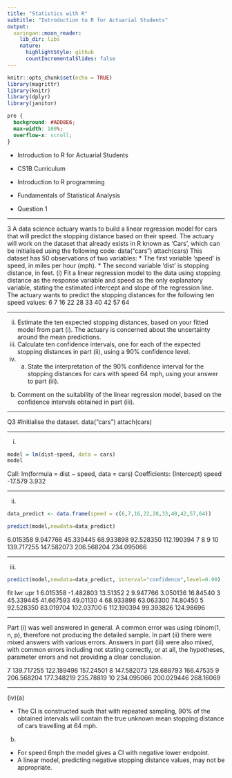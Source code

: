 ```yaml
---
title: "Statistics with R"
subtitle: "Introduction to R for Actuarial Students"
output:
  xaringan::moon_reader:
    lib_dir: libs
    nature:
      highlightStyle: github
      countIncrementalSlides: false
---
```


```r
knitr::opts_chunk$set(echo = TRUE)
library(magrittr)
library(knitr)
library(dplyr)
library(janitor)


```

```css
pre {
  background: #ADD8E6;
  max-width: 100%;
  overflow-x: scroll;
}
```

* Introduction to R for Actuarial Students

* CS1B Curriculum

* Introduction to R programming
* Fundamentals of Statistical Analysis

* Question 1

---

3 A data science actuary wants to build a linear regression model for cars that will
predict the stopping distance based on their speed.
The actuary will work on the dataset that already exists in R known as ‘Cars’, which
can be initialised using the following code:
data("cars")
attach(cars)
This dataset has 50 observations of two variables:
*  The first variable ‘speed’ is speed, in miles per hour (mph).
*  The second variable ‘dist’ is stopping distance, in feet.
(i) Fit a linear regression model to the data using stopping distance as the
response variable and speed as the only explanatory variable, stating the
estimated intercept and slope of the regression line. 
The actuary wants to predict the stopping distances for the following ten speed values:
6 7 16 22 28 33 40 42 57 64


---

(ii) Estimate the ten expected stopping distances, based on your fitted model from
part (i). 
The actuary is concerned about the uncertainty around the mean predictions.
(iii) Calculate ten confidence intervals, one for each of the expected stopping
distances in part (ii), using a 90% confidence level. 
(iv) (a) State the interpretation of the 90% confidence interval for the stopping
distances for cars with speed 64 mph, using your answer to part (iii).
(b) Comment on the suitability of the linear regression model, based on the
confidence intervals obtained in part (iii).

---


Q3
#Initialise the dataset.
data("cars")
attach(cars)

---

(i)

```r
model = lm(dist~speed, data = cars) 
model
```


Call:
lm(formula = dist ~ speed, data = cars)
Coefficients:
(Intercept) speed
-17.579 3.932 

---

(ii)

```r
data_predict <- data.frame(speed = c(6,7,16,22,28,33,40,42,57,64))
```


```r
predict(model,newdata=data_predict) 
```

6.015358 9.947766 45.339445 68.933898 92.528350 112.190394
7 8 9 10
139.717255 147.582073 206.568204 234.095066 

---

(iii)

```r
predict(model,newdata=data_predict, interval="confidence",level=0.90) 
```

fit lwr upr
1 6.015358 -1.482803 13.51352
2 9.947766 3.050136 16.84540
3 45.339445 41.667593 49.01130
4 68.933898 63.063300 74.80450
5 92.528350 83.019704 102.03700
6 112.190394 99.393826 124.98696

---

Part (i) was well answered in general. A common error was using rbinom(1, n, p), therefore not producing the detailed sample.
In part (ii) there were mixed answers with various errors.
Answers in part (iii) were also mixed, with common errors including not stating correctly, or at all, the hypotheses, parameter errors and not providing a clear conclusion.


7 139.717255 122.189498 157.24501
8 147.582073 128.688793 166.47535
9 206.568204 177.348219 235.78819
10 234.095066 200.029446 268.16069 

---

(iv)(a)

* The CI is constructed such that with repeated sampling, 90% of the obtained intervals will contain the true unknown mean stopping distance of cars travelling at 64 mph. 
(b)

* For speed 6mph the model gives a CI with negative lower endpoint. 
* A linear model, predicting negative stopping distance values, may not be
appropriate. 
